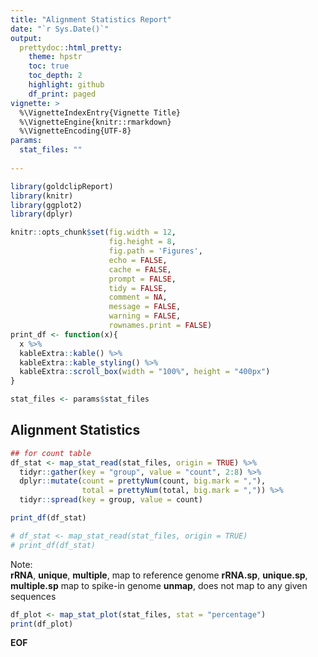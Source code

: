 ```yaml
---
title: "Alignment Statistics Report"
date: "`r Sys.Date()`"
output:
  prettydoc::html_pretty:
    theme: hpstr
    toc: true
    toc_depth: 2
    highlight: github
    df_print: paged
vignette: >
  %\VignetteIndexEntry{Vignette Title}
  %\VignetteEngine{knitr::rmarkdown}
  %\VignetteEncoding{UTF-8}
params:
  stat_files: ""
  
---
```


```r
library(goldclipReport)
library(knitr)
library(ggplot2)
library(dplyr)

knitr::opts_chunk$set(fig.width = 12, 
                      fig.height = 8, 
                      fig.path = 'Figures',
                      echo = FALSE,
                      cache = FALSE,
                      prompt = FALSE,
                      tidy = FALSE,
                      comment = NA,
                      message = FALSE,
                      warning = FALSE,
                      rownames.print = FALSE)
print_df <- function(x){
  x %>%
  kableExtra::kable() %>%
  kableExtra::kable_styling() %>%
  kableExtra::scroll_box(width = "100%", height = "400px")
}

stat_files <- params$stat_files

```

## Alignment Statistics

```r
## for count table
df_stat <- map_stat_read(stat_files, origin = TRUE) %>%
  tidyr::gather(key = "group", value = "count", 2:8) %>%
  dplyr::mutate(count = prettyNum(count, big.mark = ","),
                total = prettyNum(total, big.mark = ",")) %>%
  tidyr::spread(key = group, value = count) 

print_df(df_stat)

# df_stat <- map_stat_read(stat_files, origin = TRUE)
# print_df(df_stat)

```

Note:    
**rRNA**, **unique**, **multiple**, map to reference genome
**rRNA.sp**, **unique.sp**, **multiple.sp** map to spike-in genome
**unmap**, does not map to any given sequences


```r
df_plot <- map_stat_plot(stat_files, stat = "percentage")
print(df_plot)
```

**EOF**
